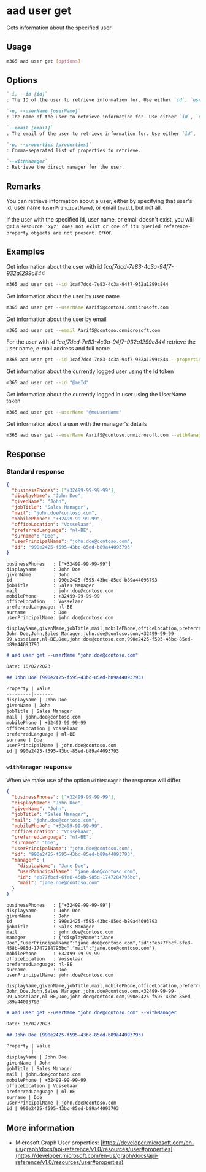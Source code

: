 
# aad user get

Gets information about the specified user

## Usage

```sh
m365 aad user get [options]
```

## Options

```md definition-list
`-i, --id [id]`
: The ID of the user to retrieve information for. Use either `id`, `userName` or `email`, but not all.

`-n, --userName [userName]`
: The name of the user to retrieve information for. Use either `id`, `userName` or `email`, but not all.

`--email [email]`
: The email of the user to retrieve information for. Use either `id`, `userName` or `email`, but not all.

`-p, --properties [properties]`
: Comma-separated list of properties to retrieve.

`--withManager`
: Retrieve the direct manager for the user.
```

<Global />

## Remarks

You can retrieve information about a user, either by specifying that user's id, user name (`userPrincipalName`), or email (`mail`), but not all.

If the user with the specified id, user name, or email doesn't exist, you will get a `Resource 'xyz' does not exist or one of its queried reference-property objects are not present.` error.

## Examples

Get information about the user with id _1caf7dcd-7e83-4c3a-94f7-932a1299c844_

```sh
m365 aad user get --id 1caf7dcd-7e83-4c3a-94f7-932a1299c844
```

Get information about the user by user name

```sh
m365 aad user get --userName AarifS@contoso.onmicrosoft.com
```

Get information about the user by email

```sh
m365 aad user get --email AarifS@contoso.onmicrosoft.com
```

For the user with id _1caf7dcd-7e83-4c3a-94f7-932a1299c844_ retrieve the user name, e-mail address and full name

```sh
m365 aad user get --id 1caf7dcd-7e83-4c3a-94f7-932a1299c844 --properties "userPrincipalName,mail,displayName"
```

Get information about the currently logged user using the Id token

```sh
m365 aad user get --id "@meId"
```

Get information about the currently logged in user using the UserName token

```sh
m365 aad user get --userName "@meUserName"
```

Get information about a user with the manager's details

```sh
m365 aad user get --userName AarifS@contoso.onmicrosoft.com --withManager
```

## Response

### Standard response

<Tabs>
  <TabItem value="JSON">

  ```json
  {
    "businessPhones": ["+32499-99-99-99"],
    "displayName": "John Doe",
    "givenName": "John",
    "jobTitle": "Sales Manager",
    "mail": "john.doe@contoso.com",
    "mobilePhone": "+32499-99-99-99",
    "officeLocation": "Vosselaar",
    "preferredLanguage": "nl-BE",
    "surname": "Doe",
    "userPrincipalName": "john.doe@contoso.com",
    "id": "990e2425-f595-43bc-85ed-b89a44093793"
  }
  ```

  </TabItem>
  <TabItem value="Text">

  ```text
  businessPhones   : ["+32499-99-99-99"]
  displayName      : John Doe
  givenName        : John
  id               : 990e2425-f595-43bc-85ed-b89a44093793
  jobTitle         : Sales Manager
  mail             : john.doe@contoso.com
  mobilePhone      : +32499-99-99-99
  officeLocation   : Vosselaar
  preferredLanguage: nl-BE
  surname          : Doe
  userPrincipalName: john.doe@contoso.com
  ```

  </TabItem>
  <TabItem value="CSV">

  ```csv
  displayName,givenName,jobTitle,mail,mobilePhone,officeLocation,preferredLanguage,surname,userPrincipalName,id
  John Doe,John,Sales Manager,john.doe@contoso.com,+32499-99-99-99,Vosselaar,nl-BE,Doe,john.doe@contoso.com,990e2425-f595-43bc-85ed-b89a44093793
  ```

  </TabItem>
  <TabItem value="Markdown">

  ```md
  # aad user get --userName "john.doe@contoso.com"

  Date: 16/02/2023

  ## John Doe (990e2425-f595-43bc-85ed-b89a44093793)

  Property | Value
  ---------|-------
  displayName | John Doe
  givenName | John
  jobTitle | Sales Manager
  mail | john.doe@contoso.com
  mobilePhone | +32499-99-99-99
  officeLocation | Vosselaar
  preferredLanguage | nl-BE
  surname | Doe
  userPrincipalName | john.doe@contoso.com
  id | 990e2425-f595-43bc-85ed-b89a44093793
  ```

  </TabItem>
</Tabs>

### `withManager` response

When we make use of the option `withManager` the response will differ. 

<Tabs>
  <TabItem value="JSON">

  ```json
  {
    "businessPhones": ["+32499-99-99-99"],
    "displayName": "John Doe",
    "givenName": "John",
    "jobTitle": "Sales Manager",
    "mail": "john.doe@contoso.com",
    "mobilePhone": "+32499-99-99-99",
    "officeLocation": "Vosselaar",
    "preferredLanguage": "nl-BE",
    "surname": "Doe",
    "userPrincipalName": "john.doe@contoso.com",
    "id": "990e2425-f595-43bc-85ed-b89a44093793",
    "manager": {
      "displayName": "Jane Doe",
      "userPrincipalName": "jane.doe@contoso.com",
      "id": "eb77fbcf-6fe8-458b-985d-1747284793bc",
      "mail": "jane.doe@contoso.com"
    }
  }
  ```

  </TabItem>
  <TabItem value="Text">

  ```text
  businessPhones   : ["+32499-99-99-99"]
  displayName      : John Doe
  givenName        : John
  id               : 990e2425-f595-43bc-85ed-b89a44093793
  jobTitle         : Sales Manager
  mail             : john.doe@contoso.com
  manager          : {"displayName":"Jane Doe","userPrincipalName":"jane.doe@contoso.com","id":"eb77fbcf-6fe8-458b-985d-1747284793bc","mail":"jane.doe@contoso.com"}
  mobilePhone      : +32499-99-99-99
  officeLocation   : Vosselaar
  preferredLanguage: nl-BE
  surname          : Doe
  userPrincipalName: john.doe@contoso.com
  ```

  </TabItem>
  <TabItem value="CSV">

  ```csv
  displayName,givenName,jobTitle,mail,mobilePhone,officeLocation,preferredLanguage,surname,userPrincipalName,id
  John Doe,John,Sales Manager,john.doe@contoso.com,+32499-99-99-99,Vosselaar,nl-BE,Doe,john.doe@contoso.com,990e2425-f595-43bc-85ed-b89a44093793
  ```

  </TabItem>
  <TabItem value="Markdown">

  ```md
  # aad user get --userName "john.doe@contoso.com" --withManager

  Date: 16/02/2023

  ## John Doe (990e2425-f595-43bc-85ed-b89a44093793)

  Property | Value
  ---------|-------
  displayName | John Doe
  givenName | John
  jobTitle | Sales Manager
  mail | john.doe@contoso.com
  mobilePhone | +32499-99-99-99
  officeLocation | Vosselaar
  preferredLanguage | nl-BE
  surname | Doe
  userPrincipalName | john.doe@contoso.com
  id | 990e2425-f595-43bc-85ed-b89a44093793
  ```

  </TabItem>
</Tabs>

## More information

- Microsoft Graph User properties: [https://developer.microsoft.com/en-us/graph/docs/api-reference/v1.0/resources/user#properties](https://developer.microsoft.com/en-us/graph/docs/api-reference/v1.0/resources/user#properties)
